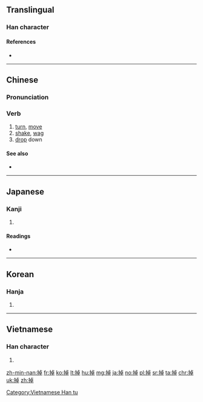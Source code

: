 ==Translingual==

===Han character===
{{Han char|rn=64|rad=手|as=08|sn=11|four=51046|canj=QYAJ|ids=⿰扌卓}}

====References====
* {{Han ref|kx=0436.200|dkj=12243|dj=0786.070|hdz=31896.010|uh=6389|ud=25481|bh=B1BC|bd=45500}}

----

==Chinese==
{{zh-forms}}

===Pronunciation===
{{zh-pron
|m=diào
|c=zaau6,deu6,diu6
|h=pfs=thet
|md=
|mn=tiō
|w=
|mc=y
|oc=y
|cat=n
}}

===Verb===
{{zh-verb}}

# [[turn]], [[move]]
# [[shake]], [[wag]]
# [[drop]] down

====See also====
* {{zh-l|落|tr=luò}}

----

==Japanese==

===Kanji===
{{ja-kanji|grade=|rs=手08}}

# {{defn|lang=ja|sort=手08}}

====Readings====
* {{ja-readings|on=[[とう]] (tō), [[ちょう]] (chō)|kun=[[ふるう]] (furuu)}}

----

==Korean==

===Hanja===
{{ko-hanja|hangeul=도|eumhun=|rv=do|mr=to|y=to}}

# {{defn|lang=ko|sort=手08}}

----

==Vietnamese==

===Han character===
{{vi-readings|rs=手08|hanviet=[[trao]], [[chèo]], [[điệu]], [[sạo]], [[trạo]], [[tráo]]}}

# {{defn|lang=vi|sort=手08}}

[[Category:Vietnamese Han tu]]

[[zh-min-nan:掉]]
[[fr:掉]]
[[ko:掉]]
[[lt:掉]]
[[hu:掉]]
[[mg:掉]]
[[ja:掉]]
[[no:掉]]
[[pl:掉]]
[[sr:掉]]
[[ta:掉]]
[[chr:掉]]
[[uk:掉]]
[[zh:掉]]